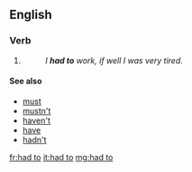 ==English==

===Verb===
{{head|en|head=[[had]] [[to]]}}

# {{en-past of|have to}}
#: ''I '''had to''' work, if well I was very tired''.

====See also====
* [[must]]
* [[mustn't]]
* [[haven't]]
* [[have]]
* [[hadn't]]

[[fr:had to]]
[[it:had to]]
[[mg:had to]]